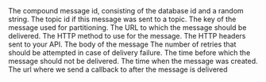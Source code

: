 <ResponseField name="messageId" type="string" required>
The compound message id, consisting of the database id and a random string.
</ResponseField>

<ResponseField name="topicId" type="string">
The topic id if this message was sent to a topic.
</ResponseField>

<ResponseField name="key" type="string">
The key of the message used for partitioning.
</ResponseField>

<ResponseField name="url" type="string" required>
The URL to which the message should be delivered.
</ResponseField>

<ResponseField name="method" type="string">
The HTTP method to use for the message.
</ResponseField>

<ResponseField name="header" type="Record<string, string[]>">
The HTTP headers sent to your API.
</ResponseField>

<ResponseField name="body" type="string">
The body of the message
</ResponseField>

<ResponseField name="maxRetries" type="int">
The number of retries that should be attempted in case of delivery failure.
</ResponseField>

<ResponseField name="notBefore" type="int">
The time before which the message should not be delivered.
</ResponseField>

<ResponseField name="createdAt" type="int" required>
The time when the message was created.
</ResponseField>

<ResponseField name="callback" type="string">
The url where we send a callback to after the message is delivered
</ResponseField>
